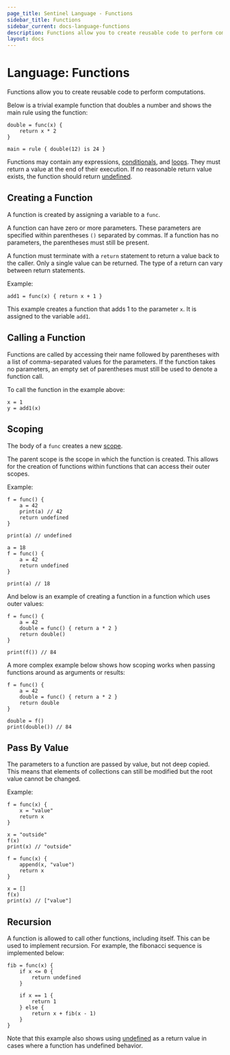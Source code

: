 ```yaml
---
page_title: Sentinel Language - Functions
sidebar_title: Functions
sidebar_current: docs-language-functions
description: Functions allow you to create reusable code to perform computations.
layout: docs
---
```


# Language: Functions

Functions allow you to create reusable code to perform computations.

Below is a trivial example function that doubles a number and shows
the main rule using the function:

```sentinel
double = func(x) {
	return x * 2
}

main = rule { double(12) is 24 }
```

Functions may contain any expressions,
[conditionals](/sentinel/language/conditionals),
and [loops](/sentinel/language/loops). They must return a value
at the end of their execution. If no reasonable return value exists,
the function should return [undefined](/sentinel/language/undefined).

## Creating a Function

A function is created by assigning a variable to a `func`.

A function can have zero or more parameters. These parameters are specified
within parentheses `()` separated by commas. If a function has no parameters,
the parentheses must still be present.

A function must terminate with a `return` statement to return a value back to
the caller. Only a single value can be returned. The type of a return can
vary between return statements.

Example:

```sentinel
add1 = func(x) { return x + 1 }
```

This example creates a function that adds 1 to the parameter `x`. It is
assigned to the variable `add1`.

## Calling a Function

Functions are called by accessing their name followed by parentheses with
a list of comma-separated values for the parameters. If the function takes no
parameters, an empty set of parentheses must still be used to denote a
function call.

To call the function in the example above:

```sentinel
x = 1
y = add1(x)
```

## Scoping

The body of a `func` creates a new [scope](/sentinel/language/scope).

The parent scope is the scope in which the function is created. This allows
for the creation of functions within functions that can access their outer
scopes.

Example:

```sentinel
f = func() {
	a = 42
	print(a) // 42
	return undefined
}

print(a) // undefined
```

```sentinel
a = 18
f = func() {
	a = 42
	return undefined
}

print(a) // 18
```

And below is an example of creating a function in a function which uses
outer values:

```sentinel
f = func() {
	a = 42
	double = func() { return a * 2 }
	return double()
}

print(f()) // 84
```

A more complex example below shows how scoping works when passing
functions around as arguments or results:

```sentinel
f = func() {
	a = 42
	double = func() { return a * 2 }
	return double
}

double = f()
print(double()) // 84
```

## Pass By Value

The parameters to a function are passed by value, but not deep copied.
This means that elements of collections can still be modified but the
root value cannot be changed.

Example:

```sentinel
f = func(x) {
	x = "value"
	return x
}

x = "outside"
f(x)
print(x) // "outside"
```

```sentinel
f = func(x) {
	append(x, "value")
	return x
}

x = []
f(x)
print(x) // ["value"]
```

## Recursion

A function is allowed to call other functions, including itself.
This can be used to implement recursion. For example, the fibonacci sequence
is implemented below:

```sentinel
fib = func(x) {
	if x <= 0 {
		return undefined
	}

	if x == 1 {
		return 1
	} else {
		return x + fib(x - 1)
	}
}
```

Note that this example also shows using
[undefined](/sentinel/language/undefined)
as a return value in cases where a function has undefined behavior.
